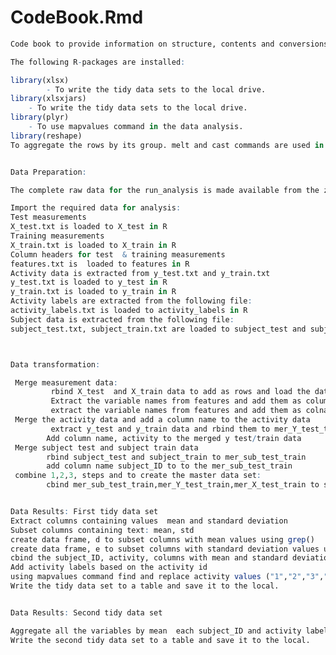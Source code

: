 CodeBook.Rmd
========================================================


```r

Code book to provide information on structure, contents and conversions in the data analysis:

The following R-packages are installed:

library(xlsx)
        - To write the tidy data sets to the local drive.
library(xlsxjars)
	- To write the tidy data sets to the local drive.
library(plyr)
	- To use mapvalues command in the data analysis. 
library(reshape)
To aggregate the rows by its group. melt and cast commands are used in the data analysis.


Data Preparation:

The complete raw data for the run_analysis is made available from the zip file, getdata_projectfiles_UCI HAR Dataset. Extract  the raw zip file to access  test files, train files, activity_labels, features, features_info.

Import the required data for analysis:
Test measurements
X_test.txt is loaded to X_test in R
Training measurements
X_train.txt is loaded to X_train in R 
Column headers for test  & training measurements
features.txt is  loaded to features in R
Activity data is extracted from y_test.txt and y_train.txt
y_test.txt is loaded to y_test in R
y_train.txt is loaded to y_train in R
Activity labels are extracted from the following file:
activity_labels.txt is loaded to activity_labels in R
Subject data is extracted from the following file:
subject_test.txt, subject_train.txt are loaded to subject_test and subject_train in R



Data transformation:

 Merge measurement data:
         rbind X_test  and X_train data to add as rows and load the data to a data frame mer_X_test_train. 
         Extract the variable names from features and add them as column names to the measurement dataframe:
         extract the variable names from features and add them as colnames to mer_X_test_train
 Merge the activity data and add a column name to the activity data
         extract y_test and y_train data and rbind them to mer_Y_test_train.
        Add column name, activity to the merged y test/train data
 Merge subject test and subject train data
        rbind subject_test and subject_train to mer_sub_test_train
        add column name subject_ID to to the mer_sub_test_train
 combine 1,2,3, steps and to create the master data set:
        cbind mer_sub_test_train,mer_Y_test_train,mer_X_test_train to subj_acti_meas


Data Results: First tidy data set
Extract columns containing values  mean and standard deviation
Subset columns containing text: mean, std
create data frame, d to subset columns with mean values using grep()
create data frame, e to subset columns with standard deviation values using grep()
cbind the subject_ID, activity, columns with mean and standard deviation
Add activity labels based on the activity id
using mapvalues command find and replace activity values ("1","2","3","4","5","6"), to activity labels, c("WALKING","WALKING_UPSTAIRS","WALKING_DOWNSTAIRS","SITTING","STANDING","LAYING")
Write the tidy data set to a table and save it to the local.


Data Results: Second tidy data set

Aggregate all the variables by mean  each subject_ID and activity label
Write the second tidy data set to a table and save it to the local.

```

